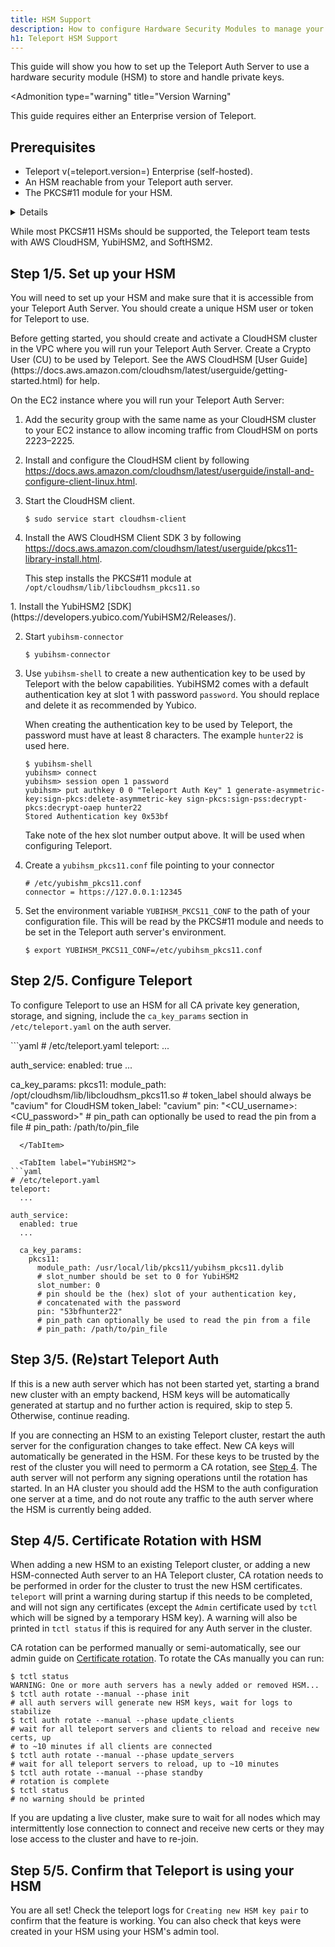 ```yaml
---
title: HSM Support
description: How to configure Hardware Security Modules to manage your Teleport CA private keys
h1: Teleport HSM Support
---
```


This guide will show you how to set up the Teleport Auth Server to use a hardware security module (HSM) to store and handle private keys.

<Admonition
  type="warning"
  title="Version Warning"
>
  This guide requires either an Enterprise version of Teleport.
</Admonition>
## Prerequisites

- Teleport v(=teleport.version=) Enterprise (self-hosted).
- An HSM reachable from your Teleport auth server.
- The PKCS#11 module for your HSM.

<Details scope={["cloud", "oss"]} opened={true} scopeOnly={true} title="Compabitility Warning">
Teleport Cloud and Teleport Open Source do not currently support HSM.
</Details>

While most PKCS#11 HSMs should be supported, the Teleport team tests with AWS
CloudHSM, YubiHSM2, and SoftHSM2.

## Step 1/5. Set up your HSM

You will need to set up your HSM and make sure that it is accessible from your
Teleport Auth Server. You should create a unique HSM user or token for Teleport
to use.

<Tabs>
  <TabItem label="AWS CloudHSM">
Before getting started, you should create and activate a CloudHSM cluster in
the VPC where you will run your Teleport Auth Server. Create a Crypto User (CU)
to be used by Teleport. See the AWS CloudHSM
[User Guide](https://docs.aws.amazon.com/cloudhsm/latest/userguide/getting-started.html)
for help.

On the EC2 instance where you will run your Teleport Auth Server:

1. Add the security group with the same name as your CloudHSM cluster to your
   EC2 instance to allow incoming traffic from CloudHSM on ports 2223–2225.

2. Install and configure the CloudHSM client by following
   https://docs.aws.amazon.com/cloudhsm/latest/userguide/install-and-configure-client-linux.html.

3. Start the CloudHSM client.
   ```code
   $ sudo service start cloudhsm-client
   ```

4. Install the AWS CloudHSM Client SDK 3 by following
   https://docs.aws.amazon.com/cloudhsm/latest/userguide/pkcs11-library-install.html.

   This step installs the PKCS#11 module at `/opt/cloudhsm/lib/libcloudhsm_pkcs11.so`
  </TabItem>

  <TabItem label="YubiHSM2">
1. Install the YubiHSM2 [SDK](https://developers.yubico.com/YubiHSM2/Releases/).

2. Start `yubihsm-connector`

   ```code
   $ yubihsm-connector
   ```
3. Use `yubihsm-shell` to create a new authentication key to be used by
   Teleport with the below capabilities.
   <Admonition type="note">
   YubiHSM2 comes with a default authentication key at slot 1 with password
   `password`. You should replace and delete it as recommended by Yubico.

   When creating the authentication key to be used by Teleport, the password
   must have at least 8 characters. The example `hunter22` is used here.
   </Admonition>

   ```text
   $ yubihsm-shell
   yubihsm> connect
   yubihsm> session open 1 password
   yubihsm> put authkey 0 0 "Teleport Auth Key" 1 generate-asymmetric-key:sign-pkcs:delete-asymmetric-key sign-pkcs:sign-pss:decrypt-pkcs:decrypt-oaep hunter22
   Stored Authentication key 0x53bf
   ```

   Take note of the hex slot number output above. It will be used when configuring Teleport.

4. Create a `yubihsm_pkcs11.conf` file pointing to your connector

   ```text
   # /etc/yubishm_pkcs11.conf
   connector = https://127.0.0.1:12345
   ```

5. Set the environment variable `YUBIHSM_PKCS11_CONF` to the path of your
   configuration file. This will be read by the PKCS#11 module and needs to be
   set in the Teleport auth server's environment.
   ```code
   $ export YUBIHSM_PKCS11_CONF=/etc/yubihsm_pkcs11.conf
   ```
  </TabItem>
</Tabs>

## Step 2/5. Configure Teleport

To configure Teleport to use an HSM for all CA private key generation, storage,
and signing, include the `ca_key_params` section in `/etc/teleport.yaml` on the
auth server.

<Tabs>
  <TabItem label="AWS CloudHSM">
```yaml
# /etc/teleport.yaml
teleport:
  ...

auth_service:
  enabled: true
  ...

  ca_key_params:
    pkcs11:
      module_path: /opt/cloudhsm/lib/libcloudhsm_pkcs11.so
      # token_label should always be "cavium" for CloudHSM
      token_label: "cavium"
      pin: "<CU_username>:<CU_password>"
      # pin_path can optionally be used to read the pin from a file
      # pin_path: /path/to/pin_file
```
  </TabItem>

  <TabItem label="YubiHSM2">
```yaml
# /etc/teleport.yaml
teleport:
  ...

auth_service:
  enabled: true
  ...

  ca_key_params:
    pkcs11:
      module_path: /usr/local/lib/pkcs11/yubihsm_pkcs11.dylib
      # slot_number should be set to 0 for YubiHSM2
      slot_number: 0
      # pin should be the (hex) slot of your authentication key,
      # concatenated with the password
      pin: "53bfhunter22"
      # pin_path can optionally be used to read the pin from a file
      # pin_path: /path/to/pin_file
```
  </TabItem>
</Tabs>

## Step 3/5. (Re)start Teleport Auth

If this is a new auth server which has not been started yet, starting a brand
new cluster with an empty backend, HSM keys will be automatically generated at
startup and no further action is required, skip to step 5. Otherwise, continue
reading.

If you are connecting an HSM to an existing Teleport cluster, restart the auth
server for the configuration changes to take effect. New CA keys will
automatically be generated in the HSM. For these keys to be trusted by the rest
of the cluster you will need to permorm a CA rotation, see
[Step 4](#step-45-certificate-rotation-with-hsm). The auth server will not perform
any signing operations until the rotation has started. In an HA cluster you
should add the HSM to the auth configuration one server at a time, and do not
route any traffic to the auth server where the HSM is currently being added.

## Step 4/5. Certificate Rotation with HSM

When adding a new HSM to an existing Teleport cluster, or adding a new
HSM-connected Auth server to an HA Teleport cluster, CA rotation needs to be
performed in order for the cluster to trust the new HSM certificates. `teleport`
will print a warning during startup if this needs to be completed, and will not
sign any certificates (except the `Admin` certificate used by `tctl` which will
be signed by a temporary HSM key). A warning will also be printed in `tctl
status` if this is required for any Auth server in the cluster.

CA rotation can be performed manually or semi-automatically, see our admin guide
on [Certificate rotation](../setup/operations/ca-rotation.mdx). To rotate the
CAs manually you can run:

```code
$ tctl status
WARNING: One or more auth servers has a newly added or removed HSM...
$ tctl auth rotate --manual --phase init
# all auth servers will generate new HSM keys, wait for logs to stabilize
$ tctl auth rotate --manual --phase update_clients
# wait for all teleport servers and clients to reload and receive new certs, up
# to ~10 minutes if all clients are connected
$ tctl auth rotate --manual --phase update_servers
# wait for all teleport servers to reload, up to ~10 minutes
$ tctl auth rotate --manual --phase standby
# rotation is complete
$ tctl status
# no warning should be printed
```

If you are updating a live cluster, make sure to wait for all nodes which may
intermittently lose connection to connect and receive new certs or they may lose
access to the cluster and have to re-join.

## Step 5/5. Confirm that Teleport is using your HSM

You are all set! Check the teleport logs for `Creating new HSM key pair` to
confirm that the feature is working. You can also check that keys were created
in your HSM using your HSM's admin tool.
